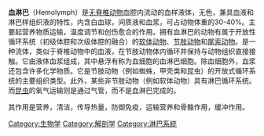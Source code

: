 {{unreferenced|time=2007-07-28}}
'''血淋巴'''（Hemolymph）是[[无脊椎动物|无脊椎动物]]血腔内流动的血样液体，无色，兼具血液和淋巴样组织液的特性，内含白血球，间质液和血浆，可占动物体重的30-40%。主要起营养物质运输，温度调节和创伤愈合的作用。拥有血淋巴的动物有属于开放性循环系统（初级体腔和次级体腔的融合）的[[软体动物|软体动物]]、[[节肢动物|节肢动物]]和[[尾索动物|尾索动物]]。是一种流体，类似于脊椎动物中的血液，在节肢动物体内循环并保持与动物组织直接接触。它由液体血浆组成，其中悬浮有称为血细胞的血淋巴细胞。除血细胞外，血浆还包含许多化学物质。它是节肢动物（例如蜘蛛，甲壳类和昆虫）的开放式循环系统的主要组织类型。此外，某些非节肢动物（例如软体动物）具有淋巴循环系统。而[[昆虫|昆虫]]的氧气运输则是通过气管，而不是血淋巴完成的。

其作用是营养，清洁，传导热量，防御免疫，运输营养和骨骼作用，缓冲作用。

[[Category:生物学|Category:生物学]]
[[Category:解剖学|Category:解剖学]]
[[Category:淋巴系統|Category:淋巴系統]]